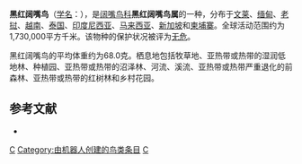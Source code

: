{{noteTA|G1=unit}}
{{Speciesbox 
| taxon =  Cymbirhynchus macrorhynchos
| image = Black-and-red Broadbill - Kang Kra Chan - Thailand S4E5132 (14071725919).jpg
| image_caption = 攝於[[泰國|泰國]][[崗卡章國家公園|崗卡章國家公園]]
| status = LC | status_system = IUCN3.1
| status_ref = <ref>{{IUCN|id=103656920 |title=''Cymbirhynchus macrorhynchos'' |assessor=BirdLife International |assessor-link=BirdLife International |version=2017.3 |year=2016 |accessdate=1 October 2016}} 数据库資料包含說明此物種被編入無危級別的原因</ref>
| authority = （[[约翰·弗里德里希·格梅林|Gmelin]], 1788）
}}

'''黑红阔嘴鸟'''（[[学名|学名]]：{{lang|la|''Cymbirhynchus macrorhynchos''}}），是[[阔嘴鸟科|阔嘴鸟科]]'''黑红阔嘴鸟属'''的一种，分布于[[文莱|文莱]]、[[缅甸|缅甸]]、[[老挝|老挝]]、[[越南|越南]]、[[泰国|泰国]]、[[印度尼西亚|印度尼西亚]]、[[马来西亚|马来西亚]]、[[新加坡|新加坡]]和[[柬埔寨|柬埔寨]]。全球活动范围约为1,730,000平方千米。该物种的保护状况被评为[[无危|无危]]。

黑红阔嘴鸟的平均体重约为68.0克。栖息地包括牧草地、亚热带或热带的湿润低地林、种植园、亚热带或热带的沼泽林、河流、溪流、亚热带或热带严重退化的前森林、亚热带或热带的红树林和乡村花园。

== 参考文献 ==
{{commons category|Cymbirhynchus macrorhynchos}}
{{reflist}}
*{{cite web|url=http://www.birdlife.org/datazone/speciesfactsheet.php?id=31127&m=0|title=Cymbirhynchus macrorhynchos|publisher=[[国际鸟盟|BirdLife.org]]|accessdate=2011-06-27|archive-date=2016-03-05|archive-url=https://web.archive.org/web/20160305013825/http://www.birdlife.org/datazone/speciesfactsheet.php?id=31127&m=0|dead-url=no}}
{{Taxonbar|from=Q876234}}

[[Category:阔嘴鸟科|C]]
[[Category:由机器人创建的鸟类条目|Category:由机器人创建的鸟类条目]]
[[Category:1788年描述的鸟类|C]]